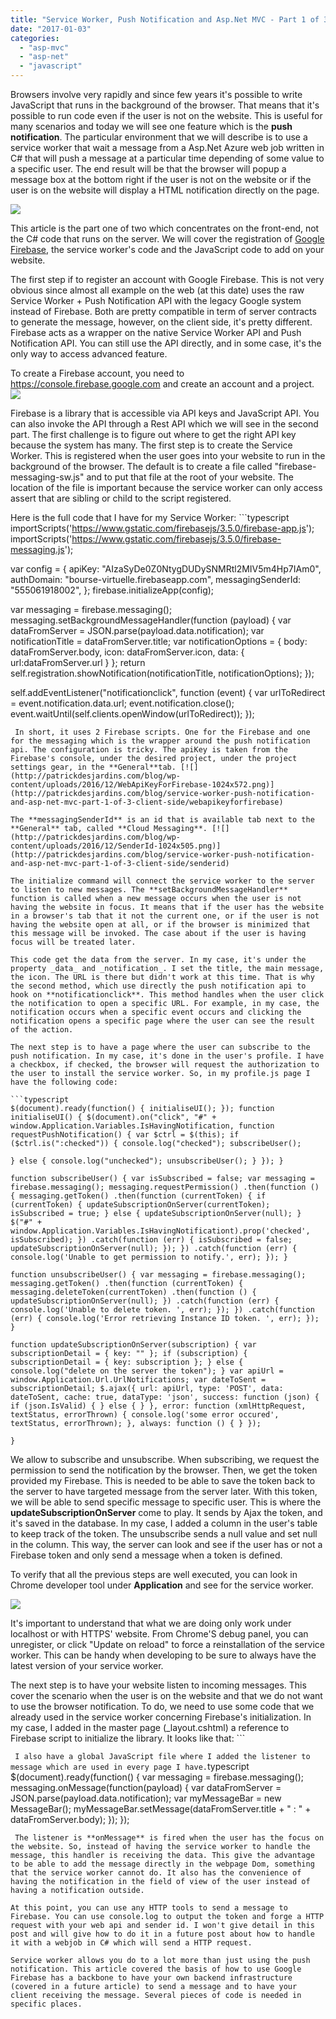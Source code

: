 ```yaml
---
title: "Service Worker, Push Notification and Asp.Net MVC - Part 1 of 3 Client Side"
date: "2017-01-03"
categories: 
  - "asp-mvc"
  - "asp-net"
  - "javascript"
---
```


Browsers involve very rapidly and since few years it's possible to write JavaScript that runs in the background of the browser. That means that it's possible to run code even if the user is not on the website. This is useful for many scenarios and today we will see one feature which is the **push notification**. The particular environment that we will describe is to use a service worker that wait a message from a Asp.Net Azure web job written in C# that will push a message at a particular time depending of some value to a specific user. The end result will be that the browser will popup a message box at the bottom right if the user is not on the website or if the user is on the website will display a HTML notification directly on the page.

[![](http://patrickdesjardins.com/blog/wp-content/uploads/2017/01/NotificationChromeWebPush.png)](http://patrickdesjardins.com/blog/service-worker-push-notification-and-asp-net-mvc-part-1-of-3-client-side/notificationchromewebpush)

This article is the part one of two which concentrates on the front-end, not the C# code that runs on the server. We will cover the registration of [Google Firebase](https://firebase.google.com/), the service worker's code and the JavaScript code to add on your website.

The first step if to register an account with Google Firebase. This is not very obvious since almost all example on the web (at this date) uses the raw Service Worker + Push Notification API with the legacy Google system instead of Firebase. Both are pretty compatible in term of server contracts to generate the message, however, on the client side, it's pretty different. Firebase acts as a wrapper on the native Service Worker API and Push Notification API. You can still use the API directly, and in some case, it's the only way to access advanced feature.

To create a Firebase account, you need to https://console.firebase.google.com and create an account and a project. [![](http://patrickdesjardins.com/blog/wp-content/uploads/2016/12/CreateFirebaseProject-1024x736.png)](http://patrickdesjardins.com/blog/service-worker-push-notification-and-asp-net-mvc-part-1-of-3-client-side/createfirebaseproject)

Firebase is a library that is accessible via API keys and JavaScript API. You can also invoke the API through a Rest API which we will see in the second part. The first challenge is to figure out where to get the right API key because the system has many. The first step is to create the Service Worker. This is registered when the user goes into your website to run in the background of the browser. The default is to create a file called "firebase-messaging-sw.js" and to put that file at the root of your website. The location of the file is important because the service worker can only access assert that are sibling or child to the script registered.

Here is the full code that I have for my Service Worker: ```typescript
importScripts('https://www.gstatic.com/firebasejs/3.5.0/firebase-app.js'); importScripts('https://www.gstatic.com/firebasejs/3.5.0/firebase-messaging.js');

var config = { apiKey: "AIzaSyDe0Z0NtygDUDySNMRtl2MIV5m4Hp7IAm0", authDomain: "bourse-virtuelle.firebaseapp.com", messagingSenderId: "555061918002", }; firebase.initializeApp(config);

var messaging = firebase.messaging(); messaging.setBackgroundMessageHandler(function (payload) { var dataFromServer = JSON.parse(payload.data.notification); var notificationTitle = dataFromServer.title; var notificationOptions = { body: dataFromServer.body, icon: dataFromServer.icon, data: { url:dataFromServer.url } }; return self.registration.showNotification(notificationTitle, notificationOptions); });

self.addEventListener("notificationclick", function (event) { var urlToRedirect = event.notification.data.url; event.notification.close(); event.waitUntil(self.clients.openWindow(urlToRedirect)); }); 
``` 
 In short, it uses 2 Firebase scripts. One for the Firebase and one for the messaging which is the wrapper around the push notification api. The configuration is tricky. The apiKey is taken from the Firebase's console, under the desired project, under the project settings gear, in the **General**tab. [![](http://patrickdesjardins.com/blog/wp-content/uploads/2016/12/WebApiKeyForFirebase-1024x572.png)](http://patrickdesjardins.com/blog/service-worker-push-notification-and-asp-net-mvc-part-1-of-3-client-side/webapikeyforfirebase)

The **messagingSenderId** is an id that is available tab next to the **General** tab, called **Cloud Messaging**. [![](http://patrickdesjardins.com/blog/wp-content/uploads/2016/12/SenderId-1024x505.png)](http://patrickdesjardins.com/blog/service-worker-push-notification-and-asp-net-mvc-part-1-of-3-client-side/senderid)

The initialize command will connect the service worker to the server to listen to new messages. The **setBackgroundMessageHandler** function is called when a new message occurs when the user is not having the website in focus. It means that if the user has the website in a browser's tab that it not the current one, or if the user is not having the website open at all, or if the browser is minimized that this message will be invoked. The case about if the user is having focus will be treated later.

This code get the data from the server. In my case, it's under the property _data_ and _notification_. I set the title, the main message, the icon. The URL is there but didn't work at this time. That is why the second method, which use directly the push notification api to hook on **notificationclick**. This method handles when the user click the notification to open a specific URL. For example, in my case, the notification occurs when a specific event occurs and clicking the notification opens a specific page where the user can see the result of the action.

The next step is to have a page where the user can subscribe to the push notification. In my case, it's done in the user's profile. I have a checkbox, if checked, the browser will request the authorization to the user to install the service worker. So, in my profile.js page I have the following code:

```typescript
$(document).ready(function() { initialiseUI(); }); function initialiseUI() { $(document).on("click", "#" + window.Application.Variables.IsHavingNotification, function requestPushNotification() { var $ctrl = $(this); if ($ctrl.is(":checked")) { console.log("checked"); subscribeUser();

} else { console.log("unchecked"); unsubscribeUser(); } }); }

function subscribeUser() { var isSubscribed = false; var messaging = firebase.messaging(); messaging.requestPermission() .then(function () { messaging.getToken() .then(function (currentToken) { if (currentToken) { updateSubscriptionOnServer(currentToken); isSubscribed = true; } else { updateSubscriptionOnServer(null); } $("#" + window.Application.Variables.IsHavingNotificationt).prop('checked', isSubscribed); }) .catch(function (err) { isSubscribed = false; updateSubscriptionOnServer(null); }); }) .catch(function (err) { console.log('Unable to get permission to notify.', err); }); }

function unsubscribeUser() { var messaging = firebase.messaging(); messaging.getToken() .then(function (currentToken) { messaging.deleteToken(currentToken) .then(function () { updateSubscriptionOnServer(null); }) .catch(function (err) { console.log('Unable to delete token. ', err); }); }) .catch(function (err) { console.log('Error retrieving Instance ID token. ', err); }); }

function updateSubscriptionOnServer(subscription) { var subscriptionDetail = { key: "" }; if (subscription) { subscriptionDetail = { key: subscription }; } else { console.log("delete on the server the token"); } var apiUrl = window.Application.Url.UrlNotifications; var dateToSent = subscriptionDetail; $.ajax({ url: apiUrl, type: 'POST', data: dateToSent, cache: true, dataType: 'json', success: function (json) { if (json.IsValid) { } else { } }, error: function (xmlHttpRequest, textStatus, errorThrown) { console.log('some error occured', textStatus, errorThrown); }, always: function () { } });

} 
``` 
 We allow to subscribe and unsubscribe. When subscribing, we request the permission to send the notification by the browser. Then, we get the token provided my Firebase. This is needed to be able to save the token back to the server to have targeted message from the server later. With this token, we will be able to send specific message to specific user. This is where the **updateSubscriptionOnServer** come to play. It sends by Ajax the token, and it's saved in the database. In my case, I added a column in the user's table to keep track of the token. The unsubscribe sends a null value and set null in the column. This way, the server can look and see if the user has or not a Firebase token and only send a message when a token is defined.

To verify that all the previous steps are well executed, you can look in Chrome developer tool under **Application** and see for the service worker.

[![](http://patrickdesjardins.com/blog/wp-content/uploads/2016/12/ChromeApplicationTab-1024x226.png)](http://patrickdesjardins.com/blog/service-worker-push-notification-and-asp-net-mvc-part-1-of-3-client-side/chromeapplicationtab)

It's important to understand that what we are doing only work under localhost or with HTTPS' website. From Chrome'S debug panel, you can unregister, or click "Update on reload" to force a reinstallation of the service worker. This can be handy when developing to be sure to always have the latest version of your service worker.

The next step is to have your website listen to incoming messages. This cover the scenario when the user is on the website and that we do not want to use the browser notification. To do, we need to use some code that we already used in the service worker concerning Firebase's initialization. In my case, I added in the master page (\_layout.cshtml) a reference to Firebase script to initialize the library. It looks like that: ``` 
 <script src="https://www.gstatic.com/firebasejs/3.6.2/firebase.js"></script> </script> <script> var config = { apiKey: "AIzaSyDe0Z0NtygDUDySNMRtl2MIV5m4Hp7IAm0", authDomain: "bourse-virtuelle.firebaseapp.com", messagingSenderId: "555061918002", }; firebase.initializeApp(config); </script> 
```  I also have a global JavaScript file where I added the listener to message which are used in every page I have. ```typescript
$(document).ready(function() { var messaging = firebase.messaging(); messaging.onMessage(function(payload) { var dataFromServer = JSON.parse(payload.data.notification); var myMessageBar = new MessageBar(); myMessageBar.setMessage(dataFromServer.title + " : " + dataFromServer.body); }); }); 
``` 
 The listener is **onMessage** is fired when the user has the focus on the website. So, instead of having the service worker to handle the message, this handler is receiving the data. This give the advantage to be able to add the message directly in the webpage Dom, something that the service worker cannot do. It also has the convenience of having the notification in the field of view of the user instead of having a notification outside.

At this point, you can use any HTTP tools to send a message to Firebase. You can use console.log to output the token and forge a HTTP request with your web api and sender id. I won't give detail in this post and will give how to do it in a future post about how to handle it with a webjob in C# which will send a HTTP request.

Service worker allows you do to a lot more than just using the push notification. This article covered the basis of how to use Google Firebase has a backbone to have your own backend infrastructure (covered in a future article) to send a message and to have your client receiving the message. Several pieces of code is needed in specific places.
